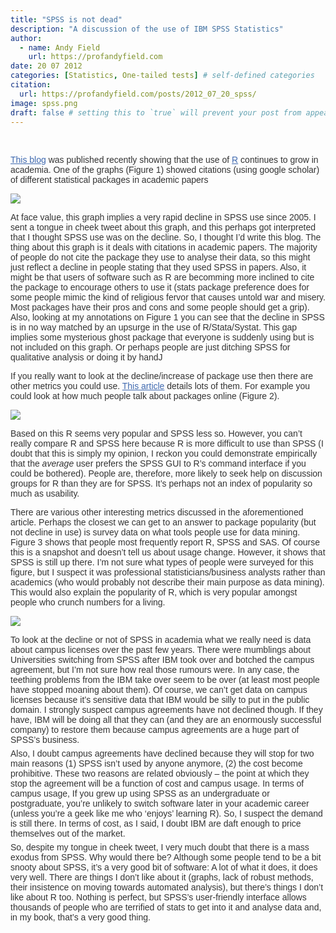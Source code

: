 ```yaml
---
title: "SPSS is not dead"
description: "A discussion of the use of IBM SPSS Statistics"
author:
  - name: Andy Field
    url: https://profandyfield.com
date: 20 07 2012
categories: [Statistics, One-tailed tests] # self-defined categories
citation: 
  url: https://profandyfield.com/posts/2012_07_20_spss/ 
image: spss.png
draft: false # setting this to `true` will prevent your post from appearing on your listing page until you're ready!
---
```


<br /><div style="color:#333333;font-family:Arial, Helvetica, sans-serif;font-size:1em;line-height:inherit;min-height:1em;margin:0 0 .4em;padding:0;"><a href="http://blog.revolutionanalytics.com/2012/04/rs-continued-growth-in-academia.html" rel="nofollow" style="color:#3f69af;text-decoration:underline;">This blog</a> was published recently showing that the use of <a href="http://www.r-project.org/" rel="nofollow" style="color:#3f69af;text-decoration:underline;">R</a> continues to grow in academia. One of the graphs (Figure 1) showed citations (using google scholar) of different statistical packages in academic papers 

![](fig1.png)

At face value, this graph implies a very rapid decline in SPSS use since 2005. I sent a tongue in cheek tweet about this graph, and this perhaps got interpreted that I thought SPSS use was on the decline. So, I thought I’d write this blog. The thing about this graph is it deals with citations in academic papers. The majority of people do not cite the package they use to analyse their data, so this might just reflect a decline in people stating that they used SPSS in papers. Also, it might be that users of software such as R are becomming more inclined to cite the package to encourage others to use it (stats package preference does for some people mimic the kind of religious fervor that causes untold war and misery. Most packages have their pros and cons and some people should get a grip). Also, looking at my annotations on Figure 1 you can see that the decline in SPSS is in no way matched by an upsurge in the use of R/Stata/Systat. This gap implies some mysterious ghost package that everyone is suddenly using but is not included on this graph. Or perhaps people are just ditching SPSS for qualitative analysis or doing it by handJ</div><div style="color:#333333;font-family:Arial, Helvetica, sans-serif;font-size:1em;line-height:inherit;min-height:1em;margin:0 0 .4em;padding:0;">If you really want to look at the decline/increase of package use then there are other metrics you could use. <a href="http://r4stats.com/popularity" rel="nofollow" style="color:#3f69af;text-decoration:underline;">This article</a> details lots of them. For example you could look at how much people talk about packages online (Figure 2).

![](fig2.png)

Based on this R seems very popular and SPSS less so. However, you can’t really compare R and SPSS here because R is more difficult to use than SPSS (I doubt that this is simply my opinion, I reckon you could demonstrate empirically that the <i>average</i> user prefers the SPSS GUI to R’s command interface if you could be bothered). People are, therefore, more likely to seek help on discussion groups for R than they are for SPSS. It’s perhaps not an index of popularity so much as usability. </div><div style="color:#333333;font-family:Arial, Helvetica, sans-serif;font-size:1em;line-height:inherit;min-height:1em;margin:0 0 .4em;padding:0;">There are various other interesting metrics discussed in the aforementioned article. Perhaps the closest we can get to an answer to package popularity (but not decline in use) is survey data on what tools people use for data mining. Figure 3 shows that people most frequently report R, SPSS and SAS. Of course this is a snapshot and doesn’t tell us about usage change. However, it shows that SPSS is still up there. I’m not sure what types of people were surveyed for this figure, but I suspect it was professional statisticians/business analysts rather than academics (who would probably not describe their main purpose as data mining). This would also explain the popularity of R, which is very popular amongst people who crunch numbers for a living.


![](fig3.png)


To look at the decline or not of SPSS in academia what we really need is data about campus licenses over the past few years. There were mumblings about Universities switching from SPSS after IBM took over and botched the campus agreement, but I’m not sure how real those rumours were. In any case, the teething problems from the IBM take over seem to be over (at least most people have stopped moaning about them). Of course, we can’t get data on campus licenses because it’s sensitive data that IBM would be silly to put in the public domain. I strongly suspect campus agreements have not declined though. If they have, IBM will be doing all that they can (and they are an enormously successful company) to restore them because campus agreements are a huge part of SPSS’s business.</div><div style="color:#333333;font-family:Arial, Helvetica, sans-serif;font-size:1em;line-height:inherit;min-height:1em;margin:0 0 .4em;padding:0;">Also, I doubt campus agreements have declined because they will stop for two main reasons (1) SPSS isn’t used by anyone anymore, (2) the cost become prohibitive. These two reasons are related obviously – the point at which they stop the agreement will be a function of cost and campus usage. In terms of campus usage, If you grew up using SPSS as an undergraduate or postgraduate, you’re unlikely to switch software later in your academic career (unless you’re a geek like me who ‘enjoys’ learning R). So, I suspect the demand is still there. In terms of cost, as I said, I doubt IBM are daft enough to price themselves out of the market.</div><div style="color:#333333;font-family:Arial, Helvetica, sans-serif;font-size:1em;line-height:inherit;min-height:1em;margin:0 0 .4em;padding:0;">So, despite my tongue in cheek tweet, I very much doubt that there is a mass exodus from SPSS. Why would there be? Although some people tend to be a bit snooty about SPSS, it's a very good bit of software: A lot of what it does, it does very well. There are things I don’t like about it (graphs, lack of robust methods, their insistence on moving towards automated analysis), but there’s things I don’t like about R too. Nothing is perfect, but SPSS's user-friendly interface allows thousands of people who are terrified of stats to get into it and analyse data and, in my book, that's a very good thing.</div>
